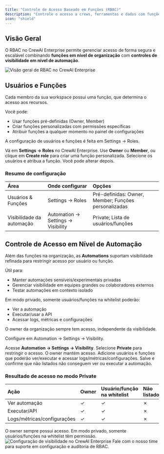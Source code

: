 ```yaml
---
title: "Controle de Acesso Baseado em Funções (RBAC)"
description: "Controle o acesso a crews, ferramentas e dados com funções e visibilidade por automação."
icon: "shield"
---
```


## Visão Geral

O RBAC no CrewAI Enterprise permite gerenciar acesso de forma segura e escalável combinando **funções em nível de organização** com **controles de visibilidade em nível de automação**.

<Frame>
  <img src="/images/enterprise/users_and_roles.png" alt="Visão geral de RBAC no CrewAI Enterprise" />
  
</Frame>

## Usuários e Funções

Cada membro da sua workspace possui uma função, que determina o acesso aos recursos.

Você pode:

- Usar funções pré-definidas (Owner, Member)
- Criar funções personalizadas com permissões específicas
- Atribuir funções a qualquer momento no painel de configurações

A configuração de usuários e funções é feita em Settings → Roles.

<Steps>
  <Step title="Abrir Roles">
    Vá em <b>Settings → Roles</b> no CrewAI Enterprise.
  </Step>
  <Step title="Escolher a função">
    Use <b>Owner</b> ou <b>Member</b>, ou clique em <b>Create role</b> para criar uma função personalizada.
  </Step>
  <Step title="Atribuir aos membros">
    Selecione os usuários e atribua a função. Você pode alterar depois.
  </Step>
</Steps>

### Resumo de configuração

| Área | Onde configurar | Opções |
|:---|:---|:---|
| Usuários & Funções | Settings → Roles | Pré-definidas: Owner, Member; Funções personalizadas |
| Visibilidade da automação | Automation → Settings → Visibility | Private; Lista de usuários/funções |

## Controle de Acesso em Nível de Automação

Além das funções na organização, as **Automations** suportam visibilidade refinada para restringir acesso por usuário ou função.

Útil para:

- Manter automações sensíveis/experimentais privadas
- Gerenciar visibilidade em equipes grandes ou colaboradores externos
- Testar automações em contexto isolado

Em modo privado, somente usuários/funções na whitelist poderão:

- Ver a automação
- Executar/usar a API
- Acessar logs, métricas e configurações

O owner da organização sempre tem acesso, independente da visibilidade.

Configure em Automation → Settings → Visibility.

<Steps>
  <Step title="Abrir a aba Visibility">
    Acesse <b>Automation → Settings → Visibility</b>.
  </Step>
  <Step title="Definir visibilidade">
    Selecione <b>Private</b> para restringir o acesso. O owner mantém acesso.
  </Step>
  <Step title="Permitir acesso">
    Adicione usuários e funções que poderão ver/executar e acessar logs/métricas/configurações.
  </Step>
  <Step title="Salvar e verificar">
    Salve e confirme que não listados não conseguem ver ou executar a automação.
  </Step>
</Steps>

### Resultado de acesso no modo Private

| Ação | Owner | Usuário/função na whitelist | Não listado |
|:---|:---|:---|:---|
| Ver automação | ✓ | ✓ | ✗ |
| Executar/API | ✓ | ✓ | ✗ |
| Logs/métricas/configurações | ✓ | ✓ | ✗ |

<Tip>
O owner sempre possui acesso. Em modo privado, somente usuários/funções na whitelist têm permissão.
</Tip>

<Frame>
  <img src="/images/enterprise/visibility.png" alt="Configuração de visibilidade no CrewAI Enterprise" />
  
</Frame>

<Card title="Precisa de Ajuda?" icon="headset" href="mailto:support@crewai.com">
  Fale com o nosso time para suporte em configuração e auditoria de RBAC.
</Card>


